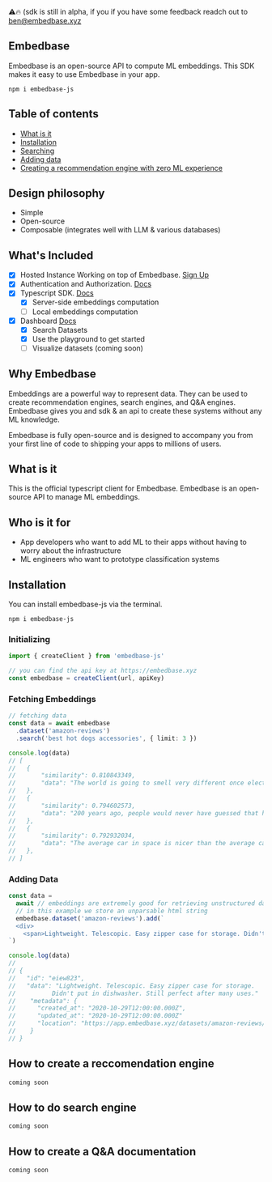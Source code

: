 ⚠️🔥 (sdk is still in alpha, if you if you have some feedback readch out to [ben@embedbase.xyz](mailto:ben@embedbase.xyz)

## Embedbase

Embedbase is an open-source API to compute ML embeddings. This SDK makes it easy to use Embedbase in your app.

```
npm i embedbase-js
```

## Table of contents

- [What is it](#what-is-it)
- [Installation](#installation)
- [Searching](#fetching-embeddings)
- [Adding data](#adding-data)
- [Creating a recommendation engine with zero ML experience](#how-to-create-a-reccomendation-engine)

## Design philosophy

- Simple
- Open-source
- Composable (integrates well with LLM & various databases)

## What's Included

- [x] Hosted Instance Working on top of Embedbase. [Sign Up](https://embedbase.xyz)
- [x] Authentication and Authorization. [Docs](https://docs.embedbase.xyz/auth)
- [x] Typescript SDK. [Docs](https://docs.embedbase.xyz/sdk)
  - [x] Server-side embeddings computation
  - [ ] Local embeddings computation
- [x] Dashboard [Docs](https://docs.embedbase.xyz/dashboard)
  - [x] Search Datasets
  - [x] Use the playground to get started
  - [ ] Visualize datasets (coming soon)

## Why Embedbase

Embeddings are a powerful way to represent data. They can be used to create recommendation engines, search engines, and Q&A engines. Embedbase gives you and sdk & an api to create these systems without any ML knowledge.

Embedbase is fully open-source and is designed to accompany you from your first line of code to shipping your apps to millions of users.

## What is it

This is the official typescript client for Embedbase. Embedbase is an open-source API to manage ML embeddings.

## Who is it for

- App developers who want to add ML to their apps without having to worry about the infrastructure
- ML engineers who want to prototype classification systems

## Installation

You can install embedbase-js via the terminal.

```
npm i embedbase-js
```

### Initializing

```ts
import { createClient } from 'embedbase-js'

// you can find the api key at https://embedbase.xyz
const embedbase = createClient(url, apiKey)
```

### Fetching Embeddings

```ts
// fetching data
const data = await embedbase
  .dataset('amazon-reviews')
  .search('best hot dogs accessories', { limit: 3 })

console.log(data)
// [
//   {
//       "similarity": 0.810843349,
//       "data": "The world is going to smell very different once electric      vehicles become commonplace"
//   },
//   {
//       "similarity": 0.794602573,
//       "data": "200 years ago, people would never have guessed that humans in the future would communicate by silently tapping on glass"
//   },
//   {
//       "similarity": 0.792932034,
//       "data": "The average car in space is nicer than the average car on Earth"
//   },
// ]
```

### Adding Data

```js
const data =
  await // embeddings are extremely good for retrieving unstructured data
  // in this example we store an unparsable html string
  embedbase.dataset('amazon-reviews').add(`
  <div>
    <span>Lightweight. Telescopic. Easy zipper case for storage. Didn't put in dishwasher. Still perfect after many uses.</span>
`)

console.log(data)
//
// {
//   "id": "eiew823",
//   "data": "Lightweight. Telescopic. Easy zipper case for storage.
//          Didn't put in dishwasher. Still perfect after many uses."
//    "metadata": {
//      "created_at": "2020-10-29T12:00:00.000Z",
//      "updated_at": "2020-10-29T12:00:00.000Z"
//      "location": "https://app.embedbase.xyz/datasets/amazon-reviews/
//    }
// }
```

## How to create a reccomendation engine

```js
coming soon


```

## How to do search engine

```js
coming soon
```

## How to create a Q&A documentation

```js
coming soon
```
